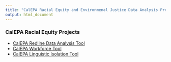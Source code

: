 ```yaml
---
title: "CalEPA Racial Equity and Environmenal Justice Data Analysis Projects"
output: html_document
---
```


### CalEPA Racial Equity Projects
- [CalEPA Redline Data Analysis Tool](https://cawaterdatadive.shinyapps.io/Redline-CES-Analysis/) 
- [CalEPA Workforce Tool](https://bit.ly/calepa2019)
- [CalEPA Linguistic Isolation Tool](https://bit.ly/ling_isol_viz)